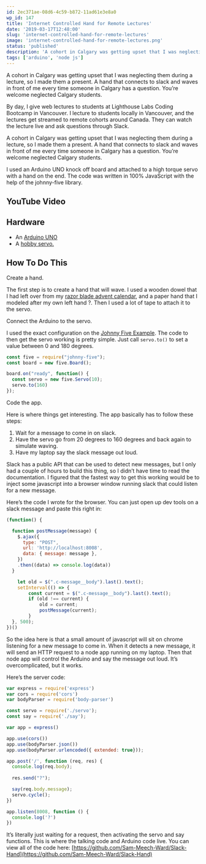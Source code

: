 ```yaml
---
id: 2ec371ae-08d6-4c59-b872-11ad61e3e8a0
wp_id: 147
title: 'Internet Controlled Hand for Remote Lectures'
date: '2019-03-17T12:48:00'
slug: 'internet-controlled-hand-for-remote-lectures'
image: 'internet-controlled-hand-for-remote-lectures.png'
status: 'published'
description: 'A cohort in Calgary was getting upset that I was neglecting them during a lecture, so I made them a present. A hand that connects to slack and waves in front of me every time someone in Calgary has a question. You’re welcome neglected Calgary students.'
tags: ['arduino', 'node js']
---
```


A cohort in Calgary was getting upset that I was neglecting them during a lecture, so I made them a present. A hand that connects to slack and waves in front of me every time someone in Calgary has a question. You’re welcome neglected Calgary students.

By day, I give web lectures to students at Lighthouse Labs Coding Bootcamp in Vancouver. I lecture to students locally in Vancouver, and the lectures get streamed to remote cohorts around Canada. They can watch the lecture live and ask questions through Slack.

A cohort in Calgary was getting upset that I was neglecting them during a lecture, so I made them a present. A hand that connects to slack and waves in front of me every time someone in Calgary has a question. You’re welcome neglected Calgary students.

I used an Arduino UNO knock off board and attached to a high torque servo with a hand on the end. The code was written in 100% JavaScript with the help of the johnny-five library.

## YouTube Video

## Hardware

*   An [Arduino UNO](https://amzn.to/2LGDifI)
*   A [hobby servo.](https://amzn.to/2LJdOhT)

## How To Do This

Create a hand.

The first step is to create a hand that will wave. I used a wooden dowel that I had left over from my [razor blade advent calendar](/razor-blade-advent-calender/), and a paper hand that I modeled after my own left hand ?. Then I used a lot of tape to attach it to the servo.

Connect the Arduino to the servo.

I used the exact configuration on the [Johnny Five Example](http://johnny-five.io/examples/servo/). The code to then get the servo working is pretty simple. Just call `servo.to()` to set a value between 0 and 180 degrees.

```js
const five = require("johnny-five");
const board = new five.Board();

board.on("ready", function() {
  const servo = new five.Servo(10);
  servo.to(160)
});

```

Code the app.

Here is where things get interesting. The app basically has to follow these steps:

1.  Wait for a message to come in on slack.
2.  Have the servo go from 20 degrees to 160 degrees and back again to simulate waving.
3.  Have my laptop say the slack message out loud.

Slack has a public API that can be used to detect new messages, but I only had a couple of hours to build this thing, so I didn’t have time to read the documentation. I figured that the fastest way to get this working would be to inject some javascript into a browser window running slack that could listen for a new message.

Here’s the code I wrote for the browser. You can just open up dev tools on a slack message and paste this right in:

```js
(function() {

  function postMessage(message) {
    $.ajax({
      type: "POST",
      url: 'http://localhost:8008',
      data: { message: message },
    })
    .then((data) => console.log(data))
  }

    let old = $(".c-message__body").last().text();
    setInterval(() => {
        const current = $(".c-message__body").last().text();
        if (old !== current) {
            old = current;
            postMessage(current);
		}
  }, 500);
})()
```

So the idea here is that a small amount of javascript will sit on chrome listening for a new message to come in. When it detects a new message, it will send an HTTP request to a node app running on my laptop. Then that node app will control the Arduino and say the message out loud. It’s overcomplicated, but it works.

Here’s the server code:

```js
var express = require('express')
var cors = require('cors')
var bodyParser = require('body-parser')

const servo = require('./servo');
const say = require('./say');

var app = express()

app.use(cors())
app.use(bodyParser.json())
app.use(bodyParser.urlencoded({ extended: true}));

app.post('/', function (req, res) {
  console.log(req.body);
  
  res.send("?");

  say(req.body.message);
  servo.cycle();
})

app.listen(8008, function () {
  console.log('?')
})
```

It’s literally just waiting for a request, then activating the servo and say functions. This is where the talking code and Arduino code live. You can view all of the code here: [https://github.com/Sam-Meech-Ward/Slack-Hand](https://github.com/Sam-Meech-Ward/Slack-Hand)